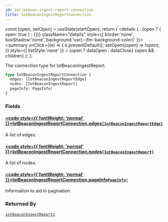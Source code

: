 ```yaml
---
id: iot-beacon-ingest-report-connection
title: IotBeaconIngestReportConnection
---
```









  const [open, setOpen] = useState(startOpen);
  return (
    <details {...(open ? { open: true } : {})} className="details" style={{ border:'none', boxShadow:'none', background:'var(--ifm-background-color)' }}>
      <summary
        onClick={(e) => {
          e.preventDefault();
          setOpen((open) => !open);
        }}
        style={{ listStyle:'none' }}
      >
      {open ? dataOpen : dataClose}
      </summary>
      {open && children}
    </details>
  );
};








The connection type for IotBeaconIngestReport.


```graphql
type IotBeaconIngestReportConnection {
  edges: [IotBeaconIngestReportEdge]
  nodes: [IotBeaconIngestReport]
  pageInfo: PageInfo!
}
```




### Fields

#### [<code style={{ fontWeight: 'normal' }}>IotBeaconIngestReportConnection.<b>edges</b></code>](#)<Bullet />[`[IotBeaconIngestReportEdge]`](/schema/types/objects/iot-beacon-ingest-report-edge.mdx) <Badge class="badge badge--secondary" text="list"/> <Badge class="badge badge--secondary" text="object"/> 
A list of edges.


#### [<code style={{ fontWeight: 'normal' }}>IotBeaconIngestReportConnection.<b>nodes</b></code>](#)<Bullet />[`[IotBeaconIngestReport]`](/schema/types/objects/iot-beacon-ingest-report.mdx) <Badge class="badge badge--secondary" text="list"/> <Badge class="badge badge--secondary" text="object"/> 
A list of nodes.


#### [<code style={{ fontWeight: 'normal' }}>IotBeaconIngestReportConnection.<b>pageInfo</b></code>](#)<Bullet />[`PageInfo!`](/schema/types/objects/page-info.mdx) <Badge class="badge badge--secondary" text="non-null"/> <Badge class="badge badge--secondary" text="object"/> 
Information to aid in pagination.






### Returned By

[`iotBeaconIngestReports`](/schema/operations/queries/iot-beacon-ingest-reports.mdx)  <Badge class="badge badge--secondary" text="query"/>

